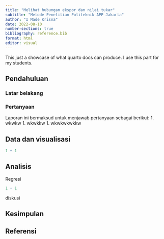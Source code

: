 ```yaml
---
title: "Melihat hubungan ekspor dan nilai tukar"
subtitle: "Metode Penelitian Politeknik APP Jakarta"
author: "I Made Krisna"
date: 2022-08-10
number-sections: true
bibliography: reference.bib
format: html
editor: visual
---
```


This just a showcase of what quarto docs can produce. I use this part for my students.

## Pendahuluan

### Latar belakang



### Pertanyaan

Laporan ini bermaksud untuk menjawab pertanyaan sebagai berikut:
1. wkwkw
1. wkwkkw
1. wkwkwkwkkw

## Data dan visualisasi

```r
1 + 1
```

## Analisis

Regresi

```r
1 + 1
```

diskusi

## Kesimpulan

## Referensi
